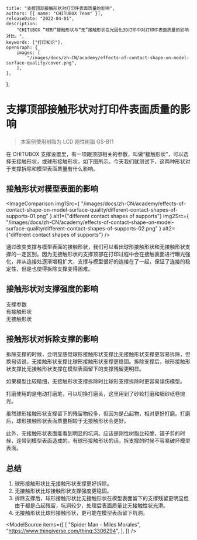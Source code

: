 
	title: "支撑顶部接触形状对打印件表面质量的影响",
	authors: [{ name: "CHITUBOX Team" }],
	releaseDate: "2022-04-01",
	description:
		"CHITUBOX “球形”接触形状与“无”接触形状在光固化3D打印中对打印件表面质量的影响对比。",
	keywords: ["打印知识"],
	openGraph: {
		images: [
			"/images/docs/zh-CN/academy/effects-of-contact-shape-on-model-surface-quality/cover.png",
		],
	},
};

# 支撑顶部接触形状对打印件表面质量的影响

> 本案例使用树脂为 LCD 刚性树脂 GS-B11

在 CHITUBOX 支撑设置里，有一项跟顶部相关的参数，叫做“接触形状”，可以选择无接触形状，或球形接触形状，如下图所示。今天我们就测试下，这两种形状对于支撑拆除和模型表面质量有什么影响。

## 接触形状对模型表面的影响

<ImageComparison
	img1Src={
		"/images/docs/zh-CN/academy/effects-of-contact-shape-on-model-surface-quality/different-contact-shapes-of-supports-01.png"
	}
	alt1={"different contact shapes of supports"}
	img2Src={
		"/images/docs/zh-CN/academy/effects-of-contact-shape-on-model-surface-quality/different-contact-shapes-of-supports-02.png"
	}
	alt2={"different contact shapes of supports"}
/>

通过改变支撑与模型表面的接触形状，我们可以看出球形接触形状和无接触形状支撑的一定区别。因为无接触形状的支撑顶部在打印过程中会在接触表面进行曝光强化，并从连接处逐渐增粗扩大，支撑与模型很好的连接在了一起，保证了连接的稳定性，但是也使得拆除支撑变得困难。

## 接触形状对支撑强度的影响

<DocsColumnContainer>
	<DocsColumn>
		<div className="flex flex-col w-[217px] gap-4">
			<AntdImage
				alt="support parameters"
				src={
					"/images/docs/zh-CN/academy/effects-of-contact-shape-on-model-surface-quality/support-params.png"
				}
			/>
			<div className="flex justify-center items-center text-gray-500">
				支撑参数
			</div>
		</div>
	</DocsColumn>
	<DocsColumn>
		<div className="flex flex-col w-60 gap-4">
			<AntdImage
				alt="with contact shape"
				src={
					"/images/docs/zh-CN/academy/effects-of-contact-shape-on-model-surface-quality/with-contact-shape.png"
				}
			/>
			<div className="flex justify-center items-center text-gray-500">
				有接触形状
			</div>
		</div>
	</DocsColumn>
	<DocsColumn>
		<div className="flex flex-col w-60 gap-4">
			<AntdImage
				alt="without contact shape"
				src={
					"/images/docs/zh-CN/academy/effects-of-contact-shape-on-model-surface-quality/without-contact-shape.png"
				}
			/>
			<div className="flex justify-center items-center text-gray-500">
				无接触形状
			</div>
		</div>
	</DocsColumn>
</DocsColumnContainer>

## 接触形状对拆除支撑的影响

拆除支撑的时候，会明显感觉球形接触形状支撑比无接触形状支撑更容易拆除，但换句话说，无接触形状支撑比球形接触形状支撑更稳固。拆除支撑后，球形接触形状支撑比无接触形状支撑在模型表面留下的支撑残留更明显。

如果模型比较精细，无接触形状支撑拆除时比球形支撑拆除时更容易误伤模型。

打磨使用的是电动打磨笔，可以切换打磨头，这里用到了砂轮打磨和细砂纸卷抛光。

<ImageContainer>
	<AntdImage
		alt="electric sanding pen"
		src={
			"/images/docs/zh-CN/academy/effects-of-contact-shape-on-model-surface-quality/electric-sanding-pen.png"
		}
	/>
</ImageContainer>

虽然球形接触形状支撑留下的残留物较多，但因为是凸起物，相对更好打磨。打磨后，球形接触形状表面质量相较于无接触形状会更好。

此外，无接触形状表面能看到明显的坑洞。应该是刚性树脂比较脆，镊子剪的时候，连带到模型表面造成的。有球形接触形状的话，拆支撑的时候不容易破坏模型表面。

## 总结

1. 球形接触形状比无接触形状支撑更好拆除。
1. 无接触形状比球接触形状支撑强度更稳固。
1. 拆除支撑后，球形接触形状比无接触形状在模型表面留下的支撑残留更明显但由于都是凸起残留，坑洞较少，处理后表面质量比无接触性状光滑。
1. 无接触形状比球形接触形状，更可能在模型表面留下坑洞。

<ModelSource
	items={[
		[
			"Spider Man - Miles Morales",
			"https://www.thingiverse.com/thing:3306294",
		],
	]}
/>
